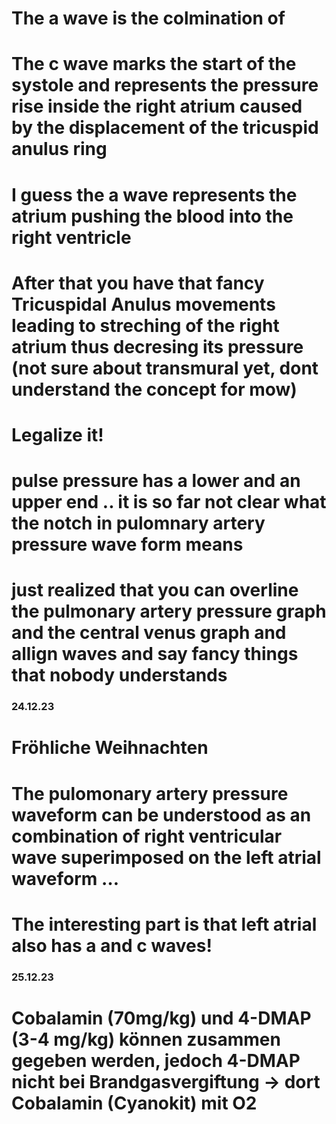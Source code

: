 # The a wave is the colmination of 
# The c wave marks the start of the systole and represents the pressure rise inside the right atrium caused by the displacement of the tricuspid anulus ring

# I guess the a wave represents the atrium pushing the blood into the right ventricle 
# After that you have that fancy Tricuspidal Anulus movements leading to streching of the right atrium thus decresing its pressure (not sure about transmural yet, dont understand the concept for mow)
# Legalize it!
# pulse pressure has a lower and an upper end .. it is so far not clear what the notch in pulomnary artery pressure wave form means

# just realized that you can overline the pulmonary artery pressure graph and the central venus graph and allign waves and say fancy things that nobody understands

### 24.12.23
# Fröhliche Weihnachten
# The pulomonary artery pressure waveform can be understood as an combination of right ventricular wave superimposed on the left atrial waveform ... 
# The interesting part is that left atrial also has a and c waves!

### 25.12.23
# Cobalamin (70mg/kg) und 4-DMAP (3-4 mg/kg) können zusammen gegeben werden, jedoch 4-DMAP nicht bei Brandgasvergiftung -> dort Cobalamin (Cyanokit) mit O2